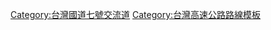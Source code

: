 {{高速公路
|模板名稱= 中華民國國道7號
|模板闊度=
|名稱=[[File:TWHW7.svg|24px]][[中華民國國道]][[國道七號 (中華民國)|七號]]交流道列表
|公路類別=
|代表色=#007d18
|背景顏色=
|字體大小=
|交流道列表=[[龜洞系統交流道|<font color="#888888">龜洞系統</font>]] - [[阿蓮交流道|<font color="#888888">阿蓮</font>]] - [[大崗山交流道|<font color="#888888">大崗山</font>]] - [[燕巢交流道 (國道7號)|<font color="#888888">燕巢</font>]] - [[岡山系統交流道 (台灣)|<font color="#888888">岡山系統</font>]] - [[仁武系統交流道|<font color="#888888">仁武系統</font>]] - [[鳥松交流道|<font color="#888888">鳥松</font>]] - [[鳳寮交流道|<font color="#888888">鳳寮</font>]] - [[大寮系統交流道|<font color="#888888">大寮系統</font>]] - [[小港交流道|<font color="#888888">小港</font>]] - [[大坪頂交流道|<font color="#888888">大坪頂</font>]] - [[臨海交流道|<font color="#888888">臨海</font>]] - [[林園交流道|<font color="#888888">林園</font>]] - [[南星端|<font color="#888888">南星端</font>]]
}}<includeonly>[[Category:台灣國道七號交流道]]</includeonly>
<noinclude>
[[Category:台灣國道七號交流道| ]]
[[Category:台灣高速公路路線模板]]
</noinclude>